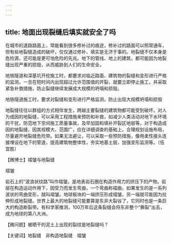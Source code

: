 ```yaml
---
---
---
```

title: 地面出现裂缝后填实就安全了吗
---




在城市的道路路面上，常能看到很多修补过的痕迹，修补过的路面可以照常通车，但有些地裂缝造成的破坏，仅仅通过修补、填实是无济于事的。地裂缝不仅本身是危险源，还可能是更可怕危险的先兆。地下的管线、地上的建筑，都可能因为地裂缝出现严重的损毁，从而威胁到人们的生命安全。

地铁隧道和深基坑开挖施工时，都要求对临近路面、建筑物的裂缝和变形进行严格的监测，一旦在短时间内出现超过允许范围值的开裂，就要立即停止施工，并采取紧急补救措施，防止裂缝继续发展成大规模的坍塌和损毁。

地铁隧道施工时，要求对裂缝和变形进行严格监测，防止出现大规模坍塌和损毁



地裂缝往往以群组的方式相伴发生，跨越主要裂缝的建筑物都可能受到破坏。对人为成因的地裂缝，可以采用工程措施来预防和补救，如减少人类活动对地下水环境的干扰，防范地下空间施工质量事故，及早加固和填补开裂区地层等。对于构造成因的地裂缝，因其规模大、范围广，应在详细调查的基础上，合理规划设施布局，尽量避开地裂缝危险带。如果无法避让，可以采取一些预防措施，像用柔性接头连接埋设在地下的管道，提高建筑物整体性，夯实地基土层，加强变形监测等。（伍宜胜）





【微博士】褶皱与地裂缝

褶皱



岩石上的“波浪状纹路”叫作褶皱，是地表岩石圈在构造作用力的挤压下的产物。岩层在构造运动作用下，因受力而发生弯曲，一个弯曲称褶曲，如果发生的是一系列波状的弯曲变形，就叫褶皱。地球板块的一端挤压形成褶皱，另一端就可能因为拉伸形成地裂缝。世界上最大的地裂缝可能要算是东非大裂谷了，它同时也是一条巨大的构造断裂带。有科学家推测，100万年后这条裂缝会将东非整个“撕裂”出去，成为地球的第八大洲。

【微问题】被晒干的泥土上出现的裂纹是地裂缝吗？

【关键词】地裂缝　非构造地裂缝　褶皱